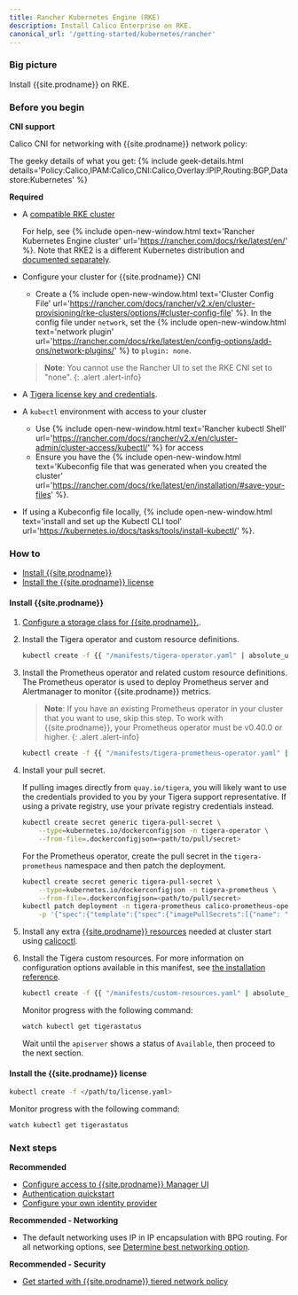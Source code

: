 ```yaml
---
title: Rancher Kubernetes Engine (RKE)
description: Install Calico Enterprise on RKE.
canonical_url: '/getting-started/kubernetes/rancher'
---
```


### Big picture

Install {{site.prodname}} on RKE.

### Before you begin

**CNI support**

Calico CNI for networking with {{site.prodname}} network policy:

The geeky details of what you get:
{% include geek-details.html details='Policy:Calico,IPAM:Calico,CNI:Calico,Overlay:IPIP,Routing:BGP,Datastore:Kubernetes' %}

**Required**

- A [compatible RKE cluster]({{site.baseurl}}/getting-started/compatibility#rke)
   
   For help, see {% include open-new-window.html text='Rancher Kubernetes Engine cluster' url='https://rancher.com/docs/rke/latest/en/' %}. Note that RKE2 is a different Kubernetes distribution and [documented separately]({{site.baseurl}}/getting-started/kubernetes/rke2).

- Configure your cluster for {{site.prodname}} CNI

  - Create a {% include open-new-window.html text='Cluster Config File' url='https://rancher.com/docs/rancher/v2.x/en/cluster-provisioning/rke-clusters/options/#cluster-config-file' %}. In the config file under `network`, set the {% include open-new-window.html text='network plugin' url='https://rancher.com/docs/rke/latest/en/config-options/add-ons/network-plugins/' %} to `plugin: none`.

   >**Note**: You cannot use the Rancher UI to set the RKE CNI set to "none".
   {: .alert .alert-info}

- A [Tigera license key and credentials]({{site.baseurl}}/getting-started/calico-enterprise).

- A `kubectl` environment with access to your cluster
  - Use {% include open-new-window.html text='Rancher kubectl Shell' url='https://rancher.com/docs/rancher/v2.x/en/cluster-admin/cluster-access/kubectl/' %} for access
  - Ensure you have the {% include open-new-window.html text='Kubeconfig file that was generated when you created the cluster' url='https://rancher.com/docs/rke/latest/en/installation/#save-your-files' %}.
  
- If using a Kubeconfig file locally, {% include open-new-window.html text='install and set up the Kubectl CLI tool' url='https://kubernetes.io/docs/tasks/tools/install-kubectl/' %}.

### How to

- [Install {{site.prodname}}](#install-calico-enterprise)
- [Install the {{site.prodname}} license](#install-the-calico-enterprise-license)

#### Install {{site.prodname}}

1. [Configure a storage class for {{site.prodname}}.]({{site.baseurl}}/getting-started/create-storage).

1. Install the Tigera operator and custom resource definitions.

   ```bash
   kubectl create -f {{ "/manifests/tigera-operator.yaml" | absolute_url }}
   ```

1. Install the Prometheus operator and related custom resource definitions. The Prometheus operator is used to deploy Prometheus server and Alertmanager to monitor {{site.prodname}} metrics.

   > **Note**: If you have an existing Prometheus operator in your cluster that you want to use, skip this step. To work with {{site.prodname}}, your Prometheus operator must be v0.40.0 or higher.
   {: .alert .alert-info}

   ```bash
   kubectl create -f {{ "/manifests/tigera-prometheus-operator.yaml" | absolute_url }}
   ```

1. Install your pull secret.

   If pulling images directly from `quay.io/tigera`, you will likely want to use the credentials provided to you by your Tigera support representative. If using a private registry, use your private registry credentials instead.

   ```bash
   kubectl create secret generic tigera-pull-secret \
       --type=kubernetes.io/dockerconfigjson -n tigera-operator \
       --from-file=.dockerconfigjson=<path/to/pull/secret>
   ```

   For the Prometheus operator, create the pull secret in the `tigera-prometheus` namespace and then patch the deployment.

   ```bash
   kubectl create secret generic tigera-pull-secret \
       --type=kubernetes.io/dockerconfigjson -n tigera-prometheus \
       --from-file=.dockerconfigjson=<path/to/pull/secret>
   kubectl patch deployment -n tigera-prometheus calico-prometheus-operator \
       -p '{"spec":{"template":{"spec":{"imagePullSecrets":[{"name": "tigera-pull-secret"}]}}}}'
   ```

1. Install any extra [{{site.prodname}} resources]({{site.baseurl}}/reference/resources) needed at cluster start using [calicoctl]({{site.baseurl}}/reference/calicoctl/overview).

1. Install the Tigera custom resources. For more information on configuration options available in this manifest, see [the installation reference]({{site.baseurl}}/reference/installation/api).

   ```bash
   kubectl create -f {{ "/manifests/custom-resources.yaml" | absolute_url }}
   ```

   Monitor progress with the following command:

   ```bash
   watch kubectl get tigerastatus
   ```

   Wait until the `apiserver` shows a status of `Available`, then proceed to the next section.

#### Install the {{site.prodname}} license

```bash
kubectl create -f </path/to/license.yaml>
```

Monitor progress with the following command:

```bash
watch kubectl get tigerastatus
```

### Next steps

**Recommended**

- [Configure access to {{site.prodname}} Manager UI]({{site.baseurl}}/getting-started/cnx/access-the-manager)
- [Authentication quickstart]({{site.baseurl}}/getting-started/cnx/authentication-quickstart)
- [Configure your own identity provider]({{site.baseurl}}/getting-started/cnx/configure-identity-provider)

**Recommended - Networking**

- The default networking uses IP in IP encapsulation with BPG routing. For all networking options, see [Determine best networking option]({{site.baseurl}}/networking/determine-best-networking).

**Recommended - Security**

- [Get started with {{site.prodname}} tiered network policy]({{site.baseurl}}/security/tiered-policy)
